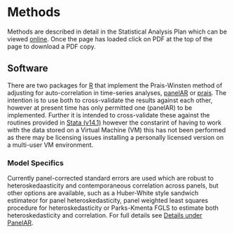 # Methods

Methods are described in detail in the Statistical Analysis Plan which can be viewed [online](https://www.overleaf.com/read/ffzknqdcjkpw).  Once the page has loaded click on PDF at the top of the page to download a PDF copy.

## Software

There are two packages for [R](https://www.r-projects.org/) that implement the Prais-Winsten method of adjusting for auto-correlation in time-series analyses, [panelAR](https://cran.r-project.org/web/packages/panelAR/index.html) or [prais](https://cran.r-project.org/web/packages/prais/index.html).  The intention is to use both to cross-validate the results against each other, however at present time has only permitted one (panelAR) to be implemented.  Further it is intended to cross-validate these against the routines provided in [Stata (v14.1)](https://www.stata.com/) however the constarint of having to work with the data stored on a Virtual Machine (VM) this has not been performed as there may be licensing issues installing a personally licensed version on a multi-user VM environment.

### Model Specifics

Currently panel-corrected standard errors are used which are robust to heteroskedaasticity and contemporaneous correlation across panels, but other options are available, such as a Huber-White style sandwich estimateor for panel heteroskedasticity, panel weighted least squares procedure for heteroskedasticity or Parks-Kmenta FGLS to estimate both heteroskedasticity and correlation.  For full details see [Details under PanelAR](http://www.rdocumentation.org/packages/panelAR/functions/panelAR).
